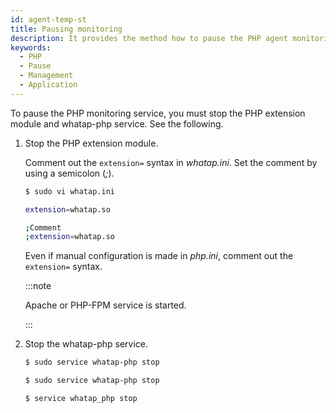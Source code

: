 ```yaml
---
id: agent-temp-st
title: Pausing monitoring
description: It provides the method how to pause the PHP agent monitoring.
keywords:
  - PHP
  - Pause
  - Management
  - Application
---
```



To pause the PHP monitoring service, you must stop the PHP extension module and whatap-php service. See the following.

1. Stop the PHP extension module. 

   Comment out the `extension=` syntax in *whatap.ini*. Set the comment by using a semicolon (_;_).

   ```bash
   $ sudo vi whatap.ini

   extension=whatap.so

   ;Comment
   ;extension=whatap.so
   ```

   Even if manual configuration is made in *php.ini*, comment out the `extension=` syntax. 

   :::note

   Apache or PHP-FPM service is started.

   :::

2. Stop the whatap-php service.

   <Tabs>
   <TabItem value="rdct" label="Red Hat/CentOS" default>

   ```bash
   $ sudo service whatap-php stop
   ```

   </TabItem>
   <TabItem value="dbub" label="Debian/Ubuntu">

   ```bash
   $ sudo service whatap-php stop
   ```

   </TabItem>
   <TabItem value="frbsd" label="FreeBSD">

   ```bash
   $ service whatap_php stop
   ```

   </TabItem>
   </Tabs>
